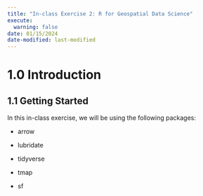 ```yaml
---
title: "In-class Exercise 2: R for Geospatial Data Science"
execute:
  warning: false
date: 01/15/2024
date-modified: last-modified
---
```


# 1.0 Introduction

## 1.1 Getting Started

In this in-class exercise, we will be using the following packages:

-   arrow

-   lubridate

-   tidyverse

-   tmap

-   sf
